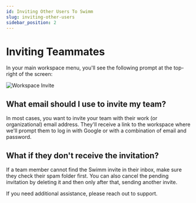 ```yaml
---
id: Inviting Other Users To Swimm
slug: inviting-other-users
sidebar_position: 2
---
```


# Inviting Teammates

In your main <Link to="/docs/features">workspace</Link> menu, you'll see the following
prompt at the top-right of the screen:

![Workspace Invite](../../static/img/swimm-invite.png)
## What email should I use to invite my team?

In most cases, you want to invite your team with their work (or organizational) email address. They'll receive a link
to the workspace where we'll prompt them to log in with Google or with a combination of email and password. 

## What if they don't receive the invitation?

If a team member cannot find the Swimm invite in their inbox, make sure they check their spam folder first. You can also cancel the pending invitation by deleting it and then only after that, sending another invite.  

If you need additional assistance, please reach out to support. 
